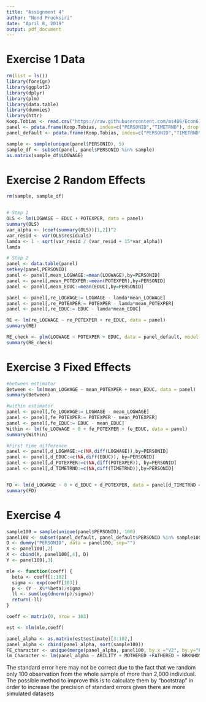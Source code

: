---
title: "Assignment 4"
author: "Nond Prueksiri"
date: "April 8, 2019"
output: pdf_document
---

# Exercise 1 Data
```{r setup, include=FALSE}
rm(list = ls())
library(foreign)
library(ggplot2)
library(dplyr)
library(plm)
library(data.table)
library(dummies)
library(httr)
Koop.Tobias <- read.csv("https://raw.githubusercontent.com/ms486/Econ613/master/Assignments/A4/Koop-Tobias.csv")
panel <- pdata.frame(Koop.Tobias, index=c("PERSONID","TIMETRND"), drop.index=FALSE, row.names=TRUE)
panel_default <- pdata.frame(Koop.Tobias, index=c("PERSONID","TIMETRND"), drop.index=FALSE, row.names=TRUE)

sample <- sample(unique(panel$PERSONID), 5)
sample_df <- subset(panel, panel$PERSONID %in% sample)
as.matrix(sample_df$LOGWAGE)

```


# Exercise 2 Random Effects
```{r Random Effects, warning= FALSE}

rm(sample, sample_df)


# Step 1
OLS <- lm(LOGWAGE ~ EDUC + POTEXPER, data = panel)
summary(OLS)
var_alpha <- (coef(summary(OLS))[1,2])^2
var_resid <- var(OLS$residuals)
lamda <- 1 - sqrt(var_resid / (var_resid + 15*var_alpha))
lamda

# Step 2
panel <- data.table(panel)
setkey(panel,PERSONID)
panel <- panel[,mean_LOGWAGE:=mean(LOGWAGE),by=PERSONID]
panel <- panel[,mean_POTEXPER:=mean(POTEXPER),by=PERSONID]
panel <- panel[,mean_EDUC:=mean(EDUC),by=PERSONID]

panel <- panel[,re_LOGWAGE:= LOGWAGE - lamda*mean_LOGWAGE]
panel <- panel[,re_POTEXPER:= POTEXPER - lamda*mean_POTEXPER]
panel <- panel[,re_EDUC:= EDUC - lamda*mean_EDUC]

RE <- lm(re_LOGWAGE ~ re_POTEXPER + re_EDUC, data = panel)
summary(RE)

RE_check <- plm(LOGWAGE ~ POTEXPER + EDUC, data = panel_default, model = "random")
summary(RE_check)

```

# Exercise 3 Fixed Effects
```{r Fixed Effects, warning= FALSE}

#between estimator
Between <- lm(mean_LOGWAGE ~ mean_POTEXPER + mean_EDUC, data = panel)
summary(Between)

#within estimator
panel <- panel[,fe_LOGWAGE:= LOGWAGE - mean_LOGWAGE]
panel <- panel[,fe_POTEXPER:= POTEXPER - mean_POTEXPER]
panel <- panel[,fe_EDUC:= EDUC - mean_EDUC]
Within <- lm(fe_LOGWAGE ~ 0 + fe_POTEXPER + fe_EDUC, data = panel)
summary(Within)

#First time difference
panel <- panel[,d_LOGWAGE:=c(NA,diff(LOGWAGE)),by=PERSONID]
panel <- panel[,d_EDUC:=c(NA,diff(EDUC)), by=PERSONID]
panel <- panel[,d_POTEXPER:=c(NA,diff(POTEXPER)), by=PERSONID]
panel <- panel[,d_TIMETRND:=c(NA,diff(TIMETRND)),by=PERSONID]


FD <- lm(d_LOGWAGE ~ 0 + d_EDUC + d_POTEXPER, data = panel[d_TIMETRND == 1])
summary(FD)

```



# Exercise 4
```{r 4}

sample100 = sample(unique(panel$PERSONID), 100)
panel100 <- subset(panel_default, panel_default$PERSONID %in% sample100)
D <- dummy("PERSONID", data = panel100, sep="")
X <- panel100[,2]
X <- cbind(X, panel100[,4], D)
Y <- panel100[,3]

mle <- function(coeff) {
  beta <- coeff[1:102]
  sigma <- exp(coeff[103])
  p <- (Y - X%*%beta)/sigma
  ll <- sum(log(dnorm(p)/sigma))
  return(-ll)
}

coeff <- matrix(0, nrow = 103)

est <- nlm(mle,coeff)

panel_alpha <- as.matrix(est$estimate)[3:102,]
panel_alpha <- cbind(panel_alpha, sort(sample100))
FE_character <- unique(merge(panel_alpha, panel100, by.x ="V2", by.y="PERSONID")[,-(3:6)])
lm_Character <- lm(panel_alpha ~ ABILITY + MOTHERED +FATHERED + BRKNHOME + SIBLINGS, data=FE_character)


```

The standard error here may not be correct due to the fact that we random only 100 observation 
from the whole sample of more than 2,000 individual. The possible method to improve this is to
calculate them by "bootstrap" in order to increase the precision of standard errors given there are
more simulated datasets